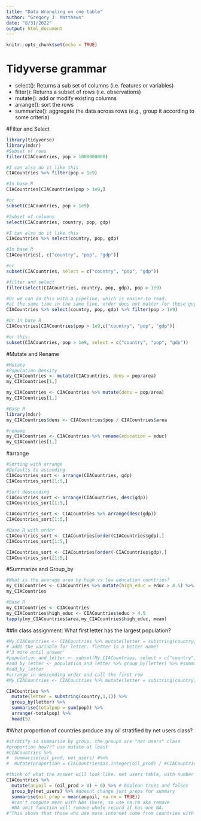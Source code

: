 ```yaml
---
title: "Data Wrangling on one table"
author: "Gregory J. Matthews"
date: "8/31/2022"
output: html_document
---
```


```r
knitr::opts_chunk$set(echo = TRUE)
```

# Tidyverse grammar
- select(): Returns a sub set of columns (i.e. features or variables)
- filter(): Returns a subset of rows (i.e. observations)
- mutate(): add or modify existing columns
- arrange(): sort the rows
- summarize(): aggregate the data across rows (e.g., group it according to some criteria)

#Filter and Select
```r
library(tidyverse)
library(mdsr)
#Subset of rows
filter(CIACountries, pop > 1000000000)

#I can also do it like this
CIACountries %>% filter(pop > 1e9)

#In base R
CIACountries[CIACountries$pop > 1e9,]

#or
subset(CIACountries, pop > 1e9)

```


```r
#Subset of columns
select(CIACountries, country, pop, gdp)

#I can also do it like this
CIACountries %>% select(country, pop, gdp)

#In base R
CIACountries[, c("country", "pop", "gdp")]

#or
subset(CIACountries, select = c("country", "pop", "gdp"))

```


```r
#filter and select
filter(select(CIACountries, country, pop, gdp), pop > 1e9)

#Or we can do this with a pipeline, which is easier to read. 
#at the same time in the same line, order does not matter for these guys
CIACountries %>% select(country, pop, gdp) %>% filter(pop > 1e9)

#Or in base R
CIACountries[CIACountries$pop > 1e9,c("country", "pop", "gdp")]

#or this:
subset(CIACountries, pop > 1e9, select = c("country", "pop", "gdp"))

```
#Mutate and Rename
```r
#Mutate
#Population Density
my_CIACountries <- mutate(CIACountries, dens = pop/area)
my_CIACountries[1,]

my_CIACountries <- CIACountries %>% mutate(dens = pop/area)
my_CIACountries[1,]

#Base R
library(mdsr)
my_CIACountries$dens <- CIACountries$pop / CIACountries$area

#rename
my_CIACountries <- CIACountries %>% rename(education = educ)
my_CIACountries[1,]
```

#arrange

```r
#Sorting with arrange
#Defaults to ascending
CIACountries_sort <- arrange(CIACountries, gdp)
CIACountries_sort[1:5,]

#Sort descending
CIACountries_sort <- arrange(CIACountries, desc(gdp))
CIACountries_sort[1:5,]

CIACountries_sort <- CIACountries %>% arrange(desc(gdp))
CIACountries_sort[1:5,]

#Base R with order
CIACountries_sort <- CIACountries[order(CIACountries$gdp),]
CIACountries_sort[1:5,]

CIACountries_sort <- CIACountries[order(-CIACountries$gdp),]
CIACountries_sort[1:5,]
```

#Summarize and Group_by
```r
#What is the average area by high vs low education countries?
my_CIACountries <- CIACountries %>% mutate(high_educ = educ > 4.5) %>% group_by(high_educ) %>% summarize(mn_area = mean(area))
my_CIACountries

#Base R
my_CIACountries <- CIACountries
my_CIACountries$high_educ <- CIACountries$educ > 4.5
tapply(my_CIACountries$area,my_CIACountries$high_educ, mean)

```


##In class assignment: What first letter has the largest population? 
```r
#My_CIACountries <- CIACountries %>% mutate(letter = substring(country,1,1))
# adds the variable for letter. fletter is a better name! 
#'3 more until answer'
#population_and_letter <- subset(My_CIACountries, select = c("country", "pop", "letter"))
#add_by_letter <- population_and_letter %>% group_by(letter) %>% #summarise(sum(pop))
#add_by_letter
#arrange in descending order and call the first row
#My_CIACountries <- CIACountries %>% mutate(letter = substring(country,1,1)) %>%  #group_by(letter) %>% summarise(totalpop = sum(pop))

CIACountries %>% 
  mutate(letter = substring(country,1,1)) %>%  
  group_by(letter) %>% 
  summarise(totalpop = sum(pop)) %>%
  arrange(-totalpop) %>%
  head(5)


```


#What proportion of countries produce any oil stratified by net users class? 

```r
#stratify is summarise by group, the groups are "net users" class
#proportion how??? use mutate at least
#CIACountries %>% 
#  summarise(oil_prod, net_users) #%>%
#  mutate(proportion = CIACountries$as.integer(oil_prod) / #CIACountries$as.integer(net_users))

#think of what the answer will look like. net users table, with number between 0 and 1, which is proportion of those that produce oil. new variable using mutate
CIACountries %>% 
  mutate(anyoil = (oil_prod > 0) + 0) %>% # boolean trues and falses
  group_by(net_users) %>% #doesnt change just preps for summary
  summarise(oil_prop = mean(anyoil, na.rm = TRUE)) 
  #can't compute mean with NAs there, so use na.rm aka remove
  #NA omit function will remove whole record if has one NA.
#"This shows that those who use more internet come from countries with more money and thus it is likely also oil production"   

```



  





